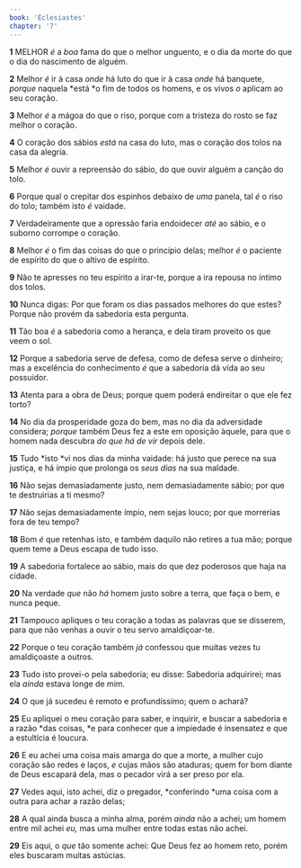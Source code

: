 ```yaml
---
book: 'Eclesiastes'
chapter: '7'
---
```


**1** MELHOR _é_ a _boa_ fama do que o melhor unguento, e o dia da morte do que o dia do nascimento de alguém.

**2** Melhor _é_ ir à casa _onde_ há luto do que ir à casa _onde_ há banquete, _porque_ naquela *está *o fim de todos os homens, e os vivos _o_ aplicam ao seu coração.

**3** Melhor _é_ a mágoa do que o riso, porque com a tristeza do rosto se faz melhor o coração.

**4** O coração dos sábios _está_ na casa do luto, mas o coração dos tolos na casa da alegria.

**5** Melhor _é_ ouvir a repreensão do sábio, do que ouvir alguém a canção do tolo.

**6** Porque qual o crepitar dos espinhos debaixo de _uma_ panela, tal _é_ o riso do tolo; também isto _é_ vaidade.

**7** Verdadeiramente que a opressão faria endoidecer _até_ ao sábio, e o suborno corrompe o coração.

**8** Melhor _é_ o fim das coisas do que o princípio delas; melhor _é_ o paciente de espírito do que o altivo de espírito.

**9** Não te apresses no teu espírito a irar-te, porque a ira repousa no íntimo dos tolos.

**10** Nunca digas: Por que foram os dias passados melhores do que estes? Porque não provém da sabedoria esta pergunta.

**11** Tão boa _é_ a sabedoria como a herança, e dela tiram proveito os que veem o sol.

**12** Porque a sabedoria serve de defesa, como de defesa serve o dinheiro; mas a excelência do conhecimento _é_ que a sabedoria dá vida ao seu possuidor.

**13** Atenta para a obra de Deus; porque quem poderá endireitar o que ele fez torto?

**14** No dia da prosperidade goza do bem, mas no dia da adversidade considera; _porque_ também Deus fez a este em oposição àquele, para que o homem nada descubra _do que há de vir_ depois dele.

**15** Tudo *isto *vi nos dias da minha vaidade: há justo que perece na sua justiça, e há ímpio que prolonga os _seus dias_ na sua maldade.

**16** Não sejas demasiadamente justo, nem demasiadamente sábio; por que te destruirias a ti mesmo?

**17** Não sejas demasiadamente ímpio, nem sejas louco; por que morrerias fora de teu tempo?

**18** Bom _é_ que retenhas isto, e também daquilo não retires a tua mão; porque quem teme a Deus escapa de tudo isso.

**19** A sabedoria fortalece ao sábio, mais do que dez poderosos que haja na cidade.

**20** Na verdade _que_ não _há_ homem justo sobre a terra, que faça o bem, e nunca peque.

**21** Tampouco apliques o teu coração a todas as palavras que se disserem, para que não venhas a ouvir o teu servo amaldiçoar-te.

**22** Porque o teu coração também _já_ confessou que muitas vezes tu amaldiçoaste a outros.

**23** Tudo isto provei-o pela sabedoria; eu disse: Sabedoria adquirirei; mas ela _ainda_ estava longe de mim.

**24** O que já sucedeu é remoto e profundíssimo; quem o achará?

**25** Eu apliquei o meu coração para saber, e inquirir, e buscar a sabedoria e a razão *das coisas, *e para conhecer que a impiedade é insensatez e que a estultícia é loucura.

**26** E eu achei uma coisa mais amarga do que a morte, a mulher cujo coração são redes e laços, _e_ cujas mãos são ataduras; quem for bom diante de Deus escapará dela, mas o pecador virá a ser preso por ela.

**27** Vedes aqui, isto achei, diz o pregador, *conferindo *uma coisa com a outra para achar a razão delas;

**28** A qual ainda busca a minha alma, porém _ainda_ não a achei; um homem entre mil achei _eu,_ mas uma mulher entre todas estas não achei.

**29** Eis aqui, o _que_ tão somente achei: Que Deus fez ao homem reto, porém eles buscaram muitas astúcias.
